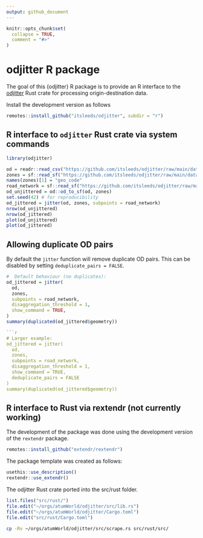 ```yaml
---
output: github_document
---
```


<!-- README.md is generated from README.Rmd. Please edit that file -->

```r
knitr::opts_chunk$set(
  collapse = TRUE,
  comment = "#>"
)
```

# odjitter R package

<!-- badges: start -->
<!-- badges: end -->

The goal of this {odjitter} R package is to provide an R interface to the [odjitter](https://github.com/itsleeds/odjitter) Rust crate for processing origin-destination data.

Install the development version as follows

```r
remotes::install_github("itsleeds/odjitter", subdir = "r")
```

## R interface to `odjitter` Rust crate via system commands

```r
library(odjitter)
```

```r
od = readr::read_csv("https://github.com/itsleeds/odjitter/raw/main/data/od.csv")
zones = sf::read_sf("https://github.com/itsleeds/odjitter/raw/main/data/zones.geojson")
names(zones)[1] = "geo_code"
road_network = sf::read_sf("https://github.com/itsleeds/odjitter/raw/main/data/road_network.geojson")
od_unjittered = od::od_to_sf(od, zones)
set.seed(42) # for reproducibility
od_jittered = jitter(od, zones, subpoints = road_network)
nrow(od_unjittered)
nrow(od_jittered)
plot(od_unjittered)
plot(od_jittered)
```

## Allowing duplicate OD pairs

By default the `jitter` function will remove duplicate OD pairs.
This can be disabled by setting `deduplicate_pairs = FALSE`.

```r
#  Default behaviour (no duplicates):
od_jittered = jitter(
  od,
  zones,
  subpoints = road_network,
  disaggregation_threshold = 1,
  show_command = TRUE,
)
summary(duplicated(od_jittered$geometry))
```

```r

```r
# Larger example:
od_jittered = jitter(
  od,
  zones,
  subpoints = road_network,
  disaggregation_threshold = 1,
  show_command = TRUE,
  deduplicate_pairs = FALSE
)
summary(duplicated(od_jittered$geometry))
```

## R interface to Rust via rextendr (not currently working)

The development of the package was done using the development version of the `rextendr` package.

```r
remotes::install_github("extendr/rextendr")
```

The package template was created as follows:

```r
usethis::use_description()
rextendr::use_extendr()
```

The odjitter Rust crate ported into the src/rust folder.

```r
list.files("src/rust/")
file.edit("~/orgs/atumWorld/odjitter/src/lib.rs")
file.edit("~/orgs/atumWorld/odjitter/Cargo.toml")
file.edit("src/rust/Cargo.toml")
```


```bash
cp -Rv ~/orgs/atumWorld/odjitter/src/scrape.rs src/rust/src/
```

